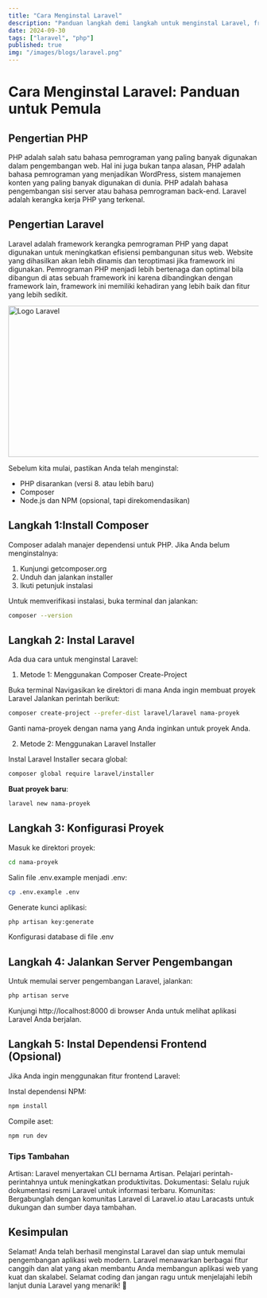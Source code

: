 ```yaml
---
title: "Cara Menginstal Laravel"
description: "Panduan langkah demi langkah untuk menginstal Laravel, framework PHP yang populer untuk pengembangan web modern."
date: 2024-09-30
tags: ["laravel", "php"]
published: true
img: "/images/blogs/laravel.png"
---
```


# Cara Menginstal Laravel: Panduan untuk Pemula

## Pengertian PHP

PHP adalah salah satu bahasa pemrograman yang paling banyak digunakan dalam pengembangan web. Hal ini juga bukan tanpa alasan, PHP adalah bahasa pemrograman yang menjadikan WordPress, sistem manajemen konten yang paling banyak digunakan di dunia. PHP adalah bahasa pengembangan sisi server atau bahasa pemrograman back-end. Laravel adalah kerangka kerja PHP yang terkenal.

## Pengertian Laravel

Laravel adalah framework kerangka pemrograman PHP yang dapat digunakan untuk meningkatkan efisiensi pembangunan situs web. Website yang dihasilkan akan lebih dinamis dan teroptimasi jika framework ini digunakan. Pemrograman PHP menjadi lebih bertenaga dan optimal bila dibangun di atas sebuah framework ini karena dibandingkan dengan framework lain, framework ini memiliki kehadiran yang lebih baik dan fitur yang lebih sedikit.

<Image src="/images/blogs/laravel.png" width="718" height="304" alt="Logo Laravel" />

Sebelum kita mulai, pastikan Anda telah menginstal:

- PHP disarankan (versi 8. atau lebih baru)
- Composer
- Node.js dan NPM (opsional, tapi direkomendasikan)

## Langkah 1:Install Composer

Composer adalah manajer dependensi untuk PHP. Jika Anda belum menginstalnya:

1. Kunjungi getcomposer.org
2. Unduh dan jalankan installer
3. Ikuti petunjuk instalasi

Untuk memverifikasi instalasi, buka terminal dan jalankan:

```bash title="bash"
composer --version
```

## Langkah 2: Instal Laravel

Ada dua cara untuk menginstal Laravel:

1. Metode 1: Menggunakan Composer Create-Project

Buka terminal
Navigasikan ke direktori di mana Anda ingin membuat proyek Laravel
Jalankan perintah berikut:

```bash title="bash"
composer create-project --prefer-dist laravel/laravel nama-proyek
```

Ganti nama-proyek dengan nama yang Anda inginkan untuk proyek Anda.

2. Metode 2: Menggunakan Laravel Installer

Instal Laravel Installer secara global:

```bash title="bash"
composer global require laravel/installer
```

**Buat proyek baru**:

```bash title="bash"
laravel new nama-proyek
```

## Langkah 3: Konfigurasi Proyek

Masuk ke direktori proyek:

```bash title="bash"
cd nama-proyek
```

Salin file .env.example menjadi .env:

```bash title="bash"
cp .env.example .env
```

Generate kunci aplikasi:

```bash title="bash"
php artisan key:generate
```

Konfigurasi database di file .env

## Langkah 4: Jalankan Server Pengembangan

Untuk memulai server pengembangan Laravel, jalankan:

```bash title="bash"
php artisan serve
```

Kunjungi http://localhost:8000 di browser Anda untuk melihat aplikasi Laravel Anda berjalan.

## Langkah 5: Instal Dependensi Frontend (Opsional)

Jika Anda ingin menggunakan fitur frontend Laravel:

Instal dependensi NPM:

```bash title="bash"
npm install
```

Compile aset:

```bash title="bash"
npm run dev
```

### Tips Tambahan

Artisan: Laravel menyertakan CLI bernama Artisan. Pelajari perintah-perintahnya untuk meningkatkan produktivitas.
Dokumentasi: Selalu rujuk dokumentasi resmi Laravel untuk informasi terbaru.
Komunitas: Bergabunglah dengan komunitas Laravel di Laravel.io atau Laracasts untuk dukungan dan sumber daya tambahan.

## Kesimpulan

Selamat! Anda telah berhasil menginstal Laravel dan siap untuk memulai pengembangan aplikasi web modern. Laravel menawarkan berbagai fitur canggih dan alat yang akan membantu Anda membangun aplikasi web yang kuat dan skalabel.
Selamat coding dan jangan ragu untuk menjelajahi lebih lanjut dunia Laravel yang menarik! 🚀
